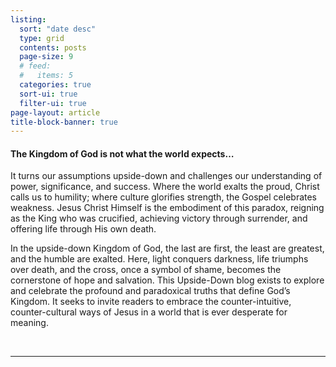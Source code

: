 ```yaml
---
listing:
  sort: "date desc"
  type: grid
  contents: posts
  page-size: 9
  # feed:
  #   items: 5
  categories: true
  sort-ui: true
  filter-ui: true
page-layout: article
title-block-banner: true
---
```


#### **The Kingdom of God is not what the world expects...** 

It turns our assumptions upside-down and challenges our understanding of power, significance, and success. Where the world exalts the proud, Christ calls us to humility; where culture glorifies strength, the Gospel celebrates weakness. Jesus Christ Himself is the embodiment of this paradox, reigning as the King who was crucified, achieving victory through surrender, and offering life through His own death.

In the upside-down Kingdom of God, the last are first, the least are greatest, and the humble are exalted. Here, light conquers darkness, life triumphs over death, and the cross, once a symbol of shame, becomes the cornerstone of hope and salvation. This Upside-Down blog exists to explore and celebrate the profound and paradoxical truths that define God’s Kingdom. It seeks to invite readers to embrace the counter-intuitive, counter-cultural ways of Jesus in a world that is ever desperate for meaning.

<br/>

------------------------------------------------------------------------

<br/>
